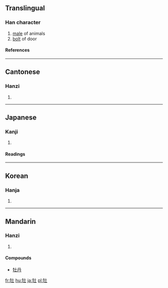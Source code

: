 ==Translingual==
===Han character===
{{Han char|rn=93|rad=牛|as=03|sn=7|four=2451<sub>0</sub>|canj=竹手土 (HQG)}}
# [[male]] of animals
# [[bolt]] of door
====References====
{{Han ref|kx=0697.110|dkj=19933|dj=1110.010|hdz=31801.020|uh=7261|ud=29281|bh=A864|bd=43108}}

----
==Cantonese==
===Hanzi===
{{yue-hanzi|jyut=|y=[[maau5]]}}
# {{defn|Cantonese}}

----
==Japanese==
===Kanji===
{{ja-kanji|grade=|rs=牛03}}
# {{defn|Japanese}} 
====Readings====
{{ja-readings|on=[[ぼ]] (bo), [[ぼう]] (bō)|kun=[[おす]] (osu)}}

----
==Korean==
===Hanja===
{{ko-hanja|hangeul=모|eumhun=|rv=mo|mr=mo|y=mo}}
# {{defn|Korean}}

----
==Mandarin==
===Hanzi===
{{cmn-hanzi|pin=[[lào]] ([[lao4]]), [[lóu]] ([[lou2]]), [[mǔ]] ([[mu3]])|wg=lao<sup>4</sup>, lou<sup>2</sup>, mu<sup>3</sup>}}
# {{defn|Mandarin}}

====Compounds====
*[[牡丹]]

[[fr:牡]]
[[hu:牡]]
[[ja:牡]]
[[pl:牡]]